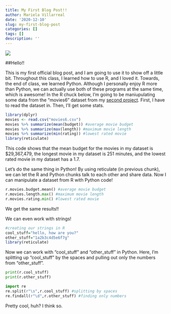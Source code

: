 ```yaml
---
title: My First Blog Post!!
author: Mariela Villarreal
date: '2020-12-10'
slug: my-first-blog-post
categories: []
tags: []
description: ''
---
```


![](/post/2020-12-10-my-first-blog-post_files/python.jpg)



##Hello!!  

  This is my first official blog post, and I am going to use it to show off a little bit. Throughout this class, I learned how to use R, and I loved it. Towards, the end of class, we learned Python. Although I personally enjoy R more than Python, we can actually use both of these programs at the same time, which is awesome! In the R chuck below, I'm going to be maniupulating some data from the "movies6" dataset from my [second project](/project/project2/). First, I have to read the dataset in. Then, I'll get some stats. 

```R
library(dplyr)
movies <- read.csv("movies6.csv")
movies %>% summarize(mean(budget)) #average movie budget
movies %>% summarize(max(length)) #maximum movie length
movies %>% summarize(min(rating)) #lowest rated movie
library(reticulate)
```

  This code shows that the mean budget for the movies in my dataset is $29,367,479, the longest movie in my dataset is 251 minutes, and the lowest rated movie in my dataset has a 1.7. 



  Let's do the same thing in Python! By using reticulate (in previous chunk), we can let the R and Python chunks talk to each other and share data. Now I can manipulate a dataset from R with Python code!
```python
r.movies.budget.mean() #average movie budget
r.movies.length.max() #maximum movie length
r.movies.rating.min() #lowest rated movie
```

We get the same results!! 

We can even work with strings!
```R
#creating our strings in R
cool_stuff="hello, how are you?"
other_stuff="1a2b3c4d5e6f7g"
library(reticulate)
```


Now we can work with "cool_stuff" and "other_stuff" in Python. Here, I'm splitting up "cool_stuff" by the spaces and pulling out only the numbers from "other_stuff". 
```python
print(r.cool_stuff)
print(r.other_stuff)

import re
re.split(r"\s",r.cool_stuff) #splitting by spaces 
re.findall(r"\d",r.other_stuff) #finding only numbers
``` 

Pretty cool, huh? I think so. 